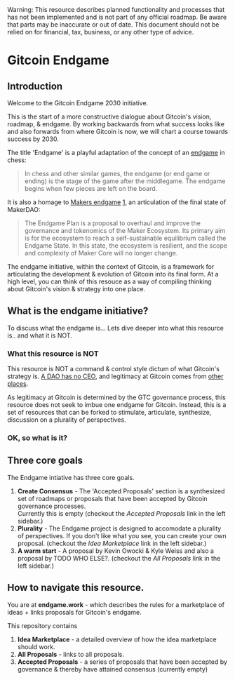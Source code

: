 
<Callout type="warning">
  Warning: This resource describes planned functionality and processes that has
  not been implemented and is not part of any official roadmap. Be aware that parts may be inaccurate or out of
  date.  This document should not be relied on for financial, tax, business, or any other type of advice.
</Callout>

# Gitcoin Endgame

## Introduction

Welcome to the Gitcoin Endgame 2030 initiative.

This is the start of a more constructive dialogue about Gitcoin's vision, roadmap, & endgame.  By working backwards from what success looks like and also forwards from where Gitcoin is now, we will chart a course towards success by 2030.

The title 'Endgame' is a playful adaptation of the concept of an [endgame](https://en.wikipedia.org/wiki/Chess_endgame) in chess:

> In chess and other similar games, the endgame (or end game or ending) is the stage of the game after the middlegame. The endgame begins when few pieces are left on the board.

It is also a homage to [Makers endgame](https://endgame.makerdao.com/endgame/overview) [1](https://twitter.com/runekek/status/1688571159367823360), an articulation of the final state of MakerDAO:

> The Endgame Plan is a proposal to overhaul and improve the governance and tokenomics of the Maker Ecosystem. Its primary aim is for the ecosystem to reach a self-sustainable equilibrium called the Endgame State. In this state, the ecosystem is resilient, and the scope and complexity of Maker Core will no longer change.

The endgame initiative, within the context of Gitcoin, is a framework for articulating the development & evolution of Gitcoin into its final form.  At a high level, you can think of this resouce as a way of compiling thinking about Gitcoin's vision & strategy into one place. 

## What is the endgame initiative?

To discuss what the endgame is... Lets dive deeper into what this resource is.. and what it is NOT.

### What this resource is NOT

This resource is NOT a command & control style dictum of what Gitcoin's strategy is.  [A DAO has no CEO](https://gov.gitcoin.co/t/a-dao-has-no-ceo/9852), and legitimacy at Gitcoin comes from [other places](https://gov.gitcoin.co/t/consent-of-the-governed-and-legitimacy-by-process-in-gitcoindao/9778).

As legitimacy at Gitcoin is determined by the GTC governance process, this resource does not seek to imbue one endgame for Gitcoin.   Instead, this is a set of resources that can be forked to stimulate, articulate, synthesize, discussion on a plurality of perspectives.

### OK, so what is it?

## Three core goals

The Endgame intiative has three core goals.
1. **Create Consensus** - The 'Accepted Proposals' section is a synthesized set of roadmaps or proposals that have been accepted by Gitcoin governance processes.  
    Currently this is empty  (checkout the *Accepted Proposals* link in the left sidebar.)
2. **Plurality** - The Endgame project is designed to accomodate a plurality of perspectives.  If you don't like what you see, you can create your own proposal.
    (checkout the *Idea Marketplace* link in the left sidebar.)
3. **A warm start** - A proposal by Kevin Owocki & Kyle Weiss and also a proposal by TODO WHO ELSE?.
    (checkout the *All Proposals* link in the left sidebar.)


## How to navigate this resource.

You are at **endgame.work** - which describes the rules for a marketplace of ideas + links proposals for Gitcoin's endgame.  

This repository contains
1. **Idea Marketplace** - a detailed overview of how the idea marketplace should work.
2. **All Proposals** - links to all proposals.
3. **Accepted Proposals** - a series of proposals that have been accepted by governance & thereby have attained consensus (currently empty)


